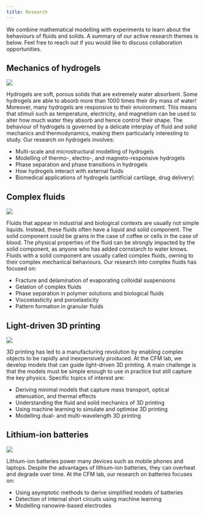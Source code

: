```yaml
---
title: Research
---
```

We combine mathematical modelling with experiments to learn about the behaviours of fluids and solids.  A summary of our active research themes is below.  Feel free to reach out if you would like to discuss collaboration opportunities.

## Mechanics of hydrogels
<div class="grid" style="--bs-columns: 3; --bs-gap: 1rem;">
  <div class="g-col-1">![](/assets/img/gel_beads.jpg)</div>
  <div class="g-col-2">Hydrogels are soft, porous solids that are extremely water absorbent. Some hydrogels are able to absorb more than 1000 times their dry mass of water! Moreover, many hydrogels are responsive to their environment. This means that stimuli such as temperature, electricity, and magnetism can be used to alter how much water they absorb and hence control their shape. The behaviour of hydrogels is governed by a delicate interplay of fluid and solid mechanics and thermodynamics, making them particularly interesting to study. Our research on hydrogels involves:
  
  * Multi-scale and microstructural modelling of hydrogels
  * Modelling of thermo-, electro-, and magneto-responsive hydrogels
  * Phase separation and phase transitions in hydrogels
  * How hydrogels interact with external fluids
  * Biomedical applications of hydrogels (artificial cartilage, drug delivery)
  </div>
</div>

## Complex fluids
<div class="grid" style="--bs-columns: 3; --bs-gap: 1rem;">
  <div class="g-col-1">![](/assets/img/oil_water.jpg)</div>
  <div class="g-col-2">Fluids that appear in industrial and biological contexts are usually not simple liquids. Instead, these fluids often have a liquid and solid component. The solid component could be grains in the case of coffee or cells in the case of blood. The physical properties of the fluid can be strongly impacted by the solid component, as anyone who has added cornstarch to water knows. Fluids with a solid component are usually called complex fluids, owning to their complex mechanical behaviours. Our research into complex fluids has focused on:

  * Fracture and delamination of evaporating colloidal suspensions
  * Gelation of complex fluids
  * Phase separation in polymer solutions and biological fluids
  * Viscoelasticity and poroelasticity
  * Pattern formation in granular fluids
  </div>
</div>

## Light-driven 3D printing
<div class="grid" style="--bs-columns: 3; --bs-gap: 1rem;">
  <div class="g-col-1">![](/assets/img/3d_printing.jpg)</div>
  <div class="g-col-2">3D printing has led to a manufacturing revolution by enabling complex objects to be rapidly and inexpensively produced. At the CFM lab, we develop models that can guide light-driven 3D printing. A main challenge is that the models must be simple enough to use in practice but still capture the key physics. Specific topics of interest are:

  * Deriving minimal models that capture mass transport, optical attenuation, and thermal effects
  * Understanding the fluid and solid mechanics of 3D printing
  * Using machine learning to simulate and optimise 3D printing
  * Modelling dual- and multi-wavelength 3D printing
  </div>
</div>

## Lithium-ion batteries
<div class="grid" style="--bs-columns: 3; --bs-gap: 1rem;">
  <div class="g-col-1">![](/assets/img/lib.jpg)</div>
  <div class="g-col-2">
  Lithium-ion batteries power many devices such as mobile phones and laptops. Despite the advantages of lithium-ion batteries, they can overheat and degrade over time. At the CFM lab, our research on batteries focuses on:

  * Using asymptotic methods to derive simplified models of batteries
  * Detection of internal short circuits using machine learning
  * Modelling nanowire-based electrodes
  </div>
</div>